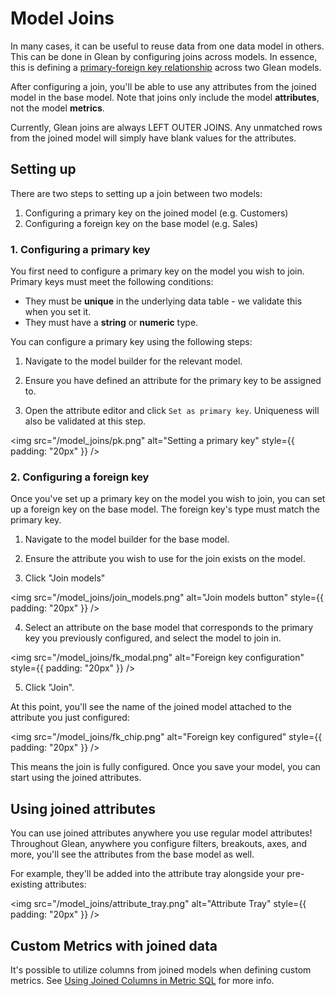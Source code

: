 
# Model Joins

In many cases, it can be useful to reuse data from one data model in others. This can be done in Glean by configuring joins across models. In essence, this is defining a [primary-foreign key relationship](https://docs.oracle.com/cd/E12100_01/books/admintool/admintool_DataModeling4.html#:~:text=A%20primary%20key%2Dforeign%20key,key%20columns%20in%20another%20table.) across two Glean models.

After configuring a join, you'll be able to use any attributes from the joined model in the base model. Note that joins only include the model **attributes**, not the model **metrics**.

<Callout type="info">
  Currently, Glean joins are always LEFT OUTER JOINS. Any unmatched rows from the joined model will simply have blank values for the attributes.
</Callout>

## Setting up

There are two steps to setting up a join between two models:

1. Configuring a primary key on the joined model (e.g. Customers)
2. Configuring a foreign key on the base model (e.g. Sales)

### 1. Configuring a primary key

You first need to configure a primary key on the model you wish to join. Primary keys must meet the following conditions:

- They must be **unique** in the underlying data table - we validate this when you set it.
- They must have a **string** or **numeric** type.

You can configure a primary key using the following steps:

1. Navigate to the model builder for the relevant model.

2. Ensure you have defined an attribute for the primary key to be assigned to.

3. Open the attribute editor and click `Set as primary key`. Uniqueness will also be validated at this step.

<img
  src="/model_joins/pk.png"
  alt="Setting a primary key"
  style={{ padding: "20px" }}
/>

### 2. Configuring a foreign key

Once you've set up a primary key on the model you wish to join, you can set up a foreign key on the base model. The foreign key's type must match the primary key.

1. Navigate to the model builder for the base model.

2. Ensure the attribute you wish to use for the join exists on the model.

3. Click "Join models"

<img
  src="/model_joins/join_models.png"
  alt="Join models button"
  style={{ padding: "20px" }}
/>

4. Select an attribute on the base model that corresponds to the primary key you previously configured, and select the model to join in.

<img
  src="/model_joins/fk_modal.png"
  alt="Foreign key configuration"
  style={{ padding: "20px" }}
/>

5. Click "Join".

At this point, you'll see the name of the joined model attached to the attribute you just configured:

<img
  src="/model_joins/fk_chip.png"
  alt="Foreign key configured"
  style={{ padding: "20px" }}
/>

This means the join is fully configured. Once you save your model, you can start using the joined attributes.

## Using joined attributes

You can use joined attributes anywhere you use regular model attributes! Throughout Glean, anywhere you configure filters, breakouts, axes, and more, you'll see the attributes from the base model as well.

For example, they'll be added into the attribute tray alongside your pre-existing attributes:

<img
  src="/model_joins/attribute_tray.png"
  alt="Attribute Tray"
  style={{ padding: "20px" }}
/>

## Custom Metrics with joined data

It's possible to utilize columns from joined models when defining custom metrics. See [Using Joined Columns in Metric SQL](./metrics#using-joined-columns-in-metric-sql) for more info.
